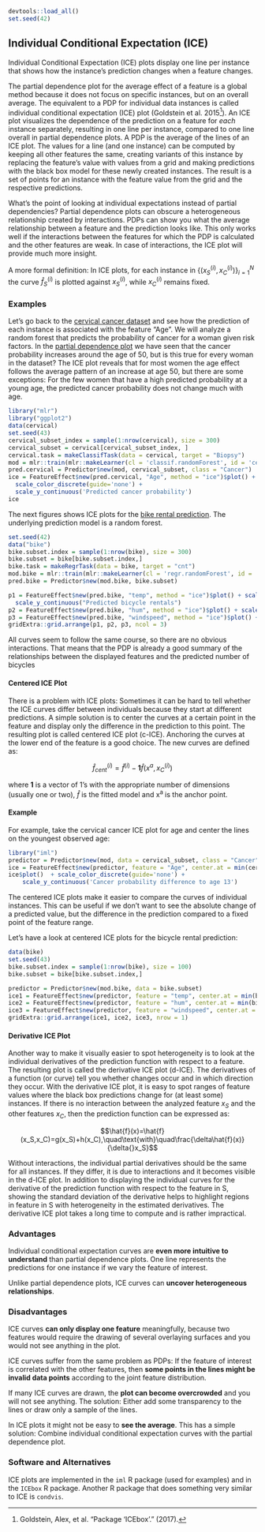 ```r
devtools::load_all()
set.seed(42)
```

<!--{pagebreak}-->

## Individual Conditional Expectation (ICE) {#ice}

Individual Conditional Expectation (ICE) plots display one line per instance that shows how the instance's prediction changes when a feature changes. 

The partial dependence plot for the average effect of a feature is a global method because it does not focus on specific instances, but on an overall average.
The equivalent to a PDP for individual data instances is called individual conditional expectation (ICE) plot (Goldstein et al. 2015[^Goldstein2015]).
An ICE plot visualizes the dependence of the prediction on a feature for *each* instance separately, resulting in one line per instance, compared to one line overall in partial dependence plots.
A PDP is the average of the lines of an ICE plot.
The values for a line (and one instance) can be computed by keeping all other features the same, creating variants of this instance by replacing the feature's value with values from a grid and making predictions with the black box model for these newly created instances.
The result is a set of points for an instance with the feature value from the grid and the respective predictions.

What's the point of looking at individual expectations instead of partial dependencies?
Partial dependence plots can obscure a heterogeneous relationship created by interactions.
PDPs can show you what the average relationship between a feature and the prediction looks like.
This only works well if the interactions between the features for which the PDP is calculated and the other features are weak.
In case of interactions, the ICE plot will provide much more insight.

A more formal definition:
In ICE plots, for each instance in $\{(x_{S}^{(i)},x_{C}^{(i)})\}_{i=1}^N$ the curve $\hat{f}_S^{(i)}$ is plotted against $x^{(i)}_{S}$, while $x^{(i)}_{C}$ remains  fixed.

### Examples

Let's go back to the [cervical cancer dataset](#cervical) and see how the prediction of each instance is associated with the feature "Age".
We will analyze a random forest that predicts the probability of cancer for a woman given risk factors.
In the [partial dependence plot](#pdp) we have seen that the cancer probability increases around the age of 50, but is this true for every woman in the dataset?
The ICE plot reveals that for most women the age effect follows the average pattern of an increase at age 50, but there are some exceptions:
For the few women that have a high predicted probability at a young age, the predicted cancer probability does not change much with age.

```r
library("mlr")
library("ggplot2")
data(cervical)
set.seed(43)
cervical_subset_index = sample(1:nrow(cervical), size = 300)
cervical_subset = cervical[cervical_subset_index, ]
cervical.task = makeClassifTask(data = cervical, target = "Biopsy")
mod = mlr::train(mlr::makeLearner(cl = 'classif.randomForest', id = 'cervical-rf', predict.type = 'prob'), cervical.task)
pred.cervical = Predictor$new(mod, cervical_subset, class = "Cancer")
ice = FeatureEffect$new(pred.cervical, "Age", method = "ice")$plot() + 
  scale_color_discrete(guide='none') + 
  scale_y_continuous('Predicted cancer probability')
ice
```

The next figures shows ICE plots for the [bike rental prediction](#bike-data).
The underlying prediction model is a random forest.

```r
set.seed(42)
data("bike")
bike.subset.index = sample(1:nrow(bike), size = 300)
bike.subset = bike[bike.subset.index,]
bike.task = makeRegrTask(data = bike, target = "cnt")
mod.bike = mlr::train(mlr::makeLearner(cl = 'regr.randomForest', id = 'bike-rf'), bike.task)
pred.bike = Predictor$new(mod.bike, bike.subset)

p1 = FeatureEffect$new(pred.bike, "temp", method = "ice")$plot() + scale_x_continuous("Temperature") + 
  scale_y_continuous("Predicted bicycle rentals")
p2 = FeatureEffect$new(pred.bike, "hum", method = "ice")$plot() + scale_x_continuous("Humidity") + scale_y_continuous("")
p3 = FeatureEffect$new(pred.bike, "windspeed", method = "ice")$plot() + scale_x_continuous("Windspeed")+ scale_y_continuous("")
gridExtra::grid.arrange(p1, p2, p3, ncol = 3)
```

All curves seem to follow the same course, so there are no obvious interactions.
That means that the PDP is already a good summary of the relationships between the displayed features and the predicted number of bicycles

#### Centered ICE Plot

There is a problem with ICE plots:
Sometimes it can be hard to tell whether the ICE curves differ between individuals because they start at different predictions.
A simple solution is to center the curves at a certain point in the feature and  display only the difference in the prediction to this point.
The resulting plot is called centered ICE plot (c-ICE).
Anchoring the curves at the lower end of the feature is a good choice.
The new curves are defined as:

$$\hat{f}_{cent}^{(i)}=\hat{f}^{(i)}-\mathbf{1}\hat{f}(x^{a},x^{(i)}_{C})$$

where $\mathbf{1}$ is a vector of 1's with the appropriate number of dimensions (usually one or two), $\hat{f}$ is the fitted model and x^a^ is the anchor point.

#### Example

For example, take the cervical cancer ICE plot for age and center the lines on the youngest observed age:

```r
library("iml")
predictor = Predictor$new(mod, data = cervical_subset, class = "Cancer")
ice = FeatureEffect$new(predictor, feature = "Age", center.at = min(cervical_subset$Age), method = "pdp+ice")
ice$plot()  + scale_color_discrete(guide='none') +
    scale_y_continuous('Cancer probability difference to age 13')
```

The centered ICE plots make it easier to compare the curves of individual instances.
This can be useful if we don't want to see the absolute change of a predicted value, but the difference in the prediction compared to a fixed point of the feature range.

Let's have a look at centered ICE plots for the bicycle rental prediction:

```r
data(bike)
set.seed(43)
bike.subset.index = sample(1:nrow(bike), size = 100)
bike.subset = bike[bike.subset.index,]

predictor = Predictor$new(mod.bike, data = bike.subset)
ice1 = FeatureEffect$new(predictor, feature = "temp", center.at = min(bike$temp), method = "pdp+ice")$plot() 
ice2 = FeatureEffect$new(predictor, feature = "hum", center.at = min(bike$hum), method = "pdp+ice")$plot() 
ice3 = FeatureEffect$new(predictor, feature = "windspeed", center.at = min(bike$windspeed), method = "pdp+ice")$plot() 
gridExtra::grid.arrange(ice1, ice2, ice3, nrow = 1)
```

#### Derivative ICE Plot

Another way to make it visually easier to spot heterogeneity is to look at the individual derivatives of the prediction function with respect to a feature.
The resulting plot is called the derivative ICE plot (d-ICE).
The derivatives of a function (or curve) tell you whether changes occur and in which direction they occur.
With the derivative ICE plot, it is easy to spot ranges of feature values where the black box predictions change for (at least some) instances.
If there is no interaction between the analyzed feature $x_S$ and the other features $x_C$, then the prediction function can be expressed as:

$$\hat{f}(x)=\hat{f}(x_S,x_C)=g(x_S)+h(x_C),\quad\text{with}\quad\frac{\delta\hat{f}(x)}{\delta{}x_S}$$

Without interactions, the individual partial derivatives should be the same for all instances.
If they differ, it is due to interactions and it becomes visible in the d-ICE plot.
In addition to displaying the individual curves for the derivative of the prediction function with respect to the feature in S, showing the standard deviation of the derivative helps to highlight regions in feature in S with heterogeneity in the estimated derivatives.
The derivative ICE plot takes a long time to compute and is rather impractical.


### Advantages

Individual conditional expectation curves are **even more intuitive to understand** than partial dependence plots.
One line represents the predictions for one instance if we vary the feature of interest. 

Unlike partial dependence plots, ICE curves can **uncover heterogeneous relationships**.

### Disadvantages 

ICE curves **can only display one feature** meaningfully, because two features would require the drawing of several overlaying surfaces and you would not see anything in the plot.

ICE curves suffer from the same problem as PDPs: 
If the feature of interest is correlated with the other features, then **some points in the lines might be invalid data points** according to the joint feature distribution. 

If many ICE curves are drawn, the **plot can become overcrowded** and you will not see anything. 
The solution: Either add some transparency to the lines or draw only a sample of the lines.

In ICE plots it might not be easy to **see the average**. 
This has a simple solution:
Combine individual conditional expectation curves with the partial dependence plot.

### Software and Alternatives

ICE plots are implemented in the `iml` R package (used for examples) and in the `ICEbox` R package.
Another R package that does something very similar to ICE is `condvis`.



[^Goldstein2015]: Goldstein, Alex, et al. "Package ‘ICEbox’." (2017).
